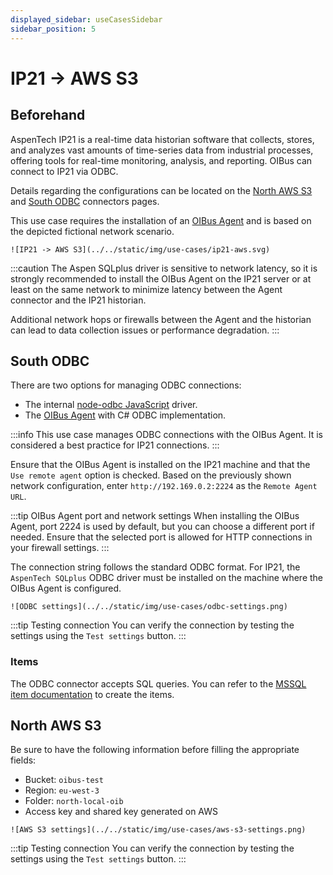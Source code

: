 ```yaml
---
displayed_sidebar: useCasesSidebar
sidebar_position: 5
---
```




# IP21 → AWS S3
## Beforehand
AspenTech IP21 is a real-time data historian software that collects, stores, and analyzes vast amounts of time-series
data from industrial processes, offering tools for real-time monitoring, analysis, and reporting. OIBus can connect to
IP21 via ODBC.

Details regarding the configurations can be located on the [North AWS S3](../guide/north-connectors/aws-s3.md)
and [South ODBC](../guide/south-connectors/odbc) connectors pages.

This use case requires the installation of an [OIBus Agent](../guide/oibus-agent/installation) and is based on the
depicted fictional network scenario.

<div style={{ textAlign: 'center' }}>
  <div>

    ![IP21 -> AWS S3](../../static/img/use-cases/ip21-aws.svg)

  </div>
</div>

:::caution
The Aspen SQLplus driver is sensitive to network latency, so it is strongly recommended to install the OIBus Agent on
the IP21 server or at least on the same network to minimize latency between the Agent connector and the IP21 historian.

Additional network hops or firewalls between the Agent and the historian can lead to data collection issues or
performance degradation.
:::

## South ODBC
There are two options for managing ODBC connections:
- The internal [node-odbc JavaScript](https://github.com/markdirish/node-odbc) driver.
- The [OIBus Agent](../guide/oibus-agent/installation) with C# ODBC implementation.

:::info
This use case manages ODBC connections with the OIBus Agent. It is considered a best practice for IP21 connections.
:::

Ensure that the OIBus Agent is installed on the IP21 machine and that the `Use remote agent` option is checked. Based
on the previously shown network configuration, enter `http://192.169.0.2:2224` as the `Remote Agent URL`.

:::tip OIBus Agent port and network settings
When installing the OIBus Agent, port 2224 is used by default, but you can choose a different port if needed. Ensure
that the selected port is allowed for HTTP connections in your firewall settings.
:::

The connection string follows the standard ODBC format. For IP21, the `AspenTech SQLplus` ODBC driver must be installed
on the machine where the OIBus Agent is configured.

<div style={{ textAlign: 'center' }}>
  <div>

    ![ODBC settings](../../static/img/use-cases/odbc-settings.png)

  </div>
</div>

:::tip Testing connection
You can verify the connection by testing the settings using the `Test settings` button.
:::

### Items
The ODBC connector accepts SQL queries. You can refer to the [MSSQL item documentation](./use-case-mssql#sql-queries)
to create the items.

## North AWS S3
Be sure to have the following information before filling the appropriate fields:
- Bucket: `oibus-test`
- Region: `eu-west-3`
- Folder: `north-local-oib`
- Access key and shared key generated on AWS

<div style={{ textAlign: 'center' }}>
  <div>

    ![AWS S3 settings](../../static/img/use-cases/aws-s3-settings.png)

  </div>
</div>

:::tip Testing connection
You can verify the connection by testing the settings using the `Test settings` button.
:::